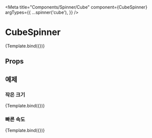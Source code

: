 
<Meta
  title="Components/Spinner/Cube"
  component={CubeSpinner}
  argTypes={{
    ...spinner('cube'),
  }}
/>


# CubeSpinner

<Canvas>
  <Story name="cube">{Template.bind({})}</Story>
</Canvas>

## Props

<ArgsTable story="cube" />

## 예제

### 작은 크기

<Canvas>
  <Story name="cube small" args={{ duration: 1000, scale: 0.5, zIndex: 9999 }}>
    {Template.bind({})}
  </Story>
</Canvas>

### 빠른 속도

<Canvas>
  <Story name="cube duration" args={{ duration: 300, scale: 0.5, zIndex: 9999 }}>
    {Template.bind({})}
  </Story>
</Canvas>
